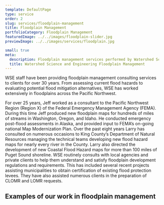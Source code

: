```yaml
---
template: DefaultPage
type: service
order: 2
slug: services/floodplain-management
title: Floodplain Management
portfolioCategory: Floodplain Management
featuredImage: ../../images/floodplain-slider.jpg
previewImage: ../../images/services/floodplain.jpg

small: true
meta:
  description: Floodplain management services performed by Watershed Science and Engineering
  title: Watershed Science and Engineering Floodplain Management
---
```


WSE staff have been providing floodplain management consulting services to clients for over 30 years. From assessing current flood hazards to evaluating potential flood mitigation alternatives, WSE has worked extensively in floodplains across the Pacific Northwest.

For over 25 years, Jeff worked as a consultant to the Pacific Northwest Region (Region X) of the Federal Emergency Management Agency (FEMA). During this time Jeff produced new floodplain maps for hundreds of miles of streams in Washington, Oregon, and Idaho. He conducted emergency post-flood assessments in Alaska, and provided input to FEMA’s on-going national Map Modernization Plan. Over the past eight years Larry has consulted on numerous occasions to King County’s Department of Natural Resources managing the technical teams developing new flood hazard maps for nearly every river in the County. Larry also directed the development of new Coastal Flood Hazard maps for more than 100 miles of Puget Sound shoreline. WSE routinely consults with local agencies and private clients to help them understand and satisfy floodplain development regulations and requirements. This has included several recent projects assisting municipalities to obtain certification of existing flood protection levees. They have also assisted numerous clients in the preparation of CLOMR and LOMR requests.

## Examples of our work in floodplain management
